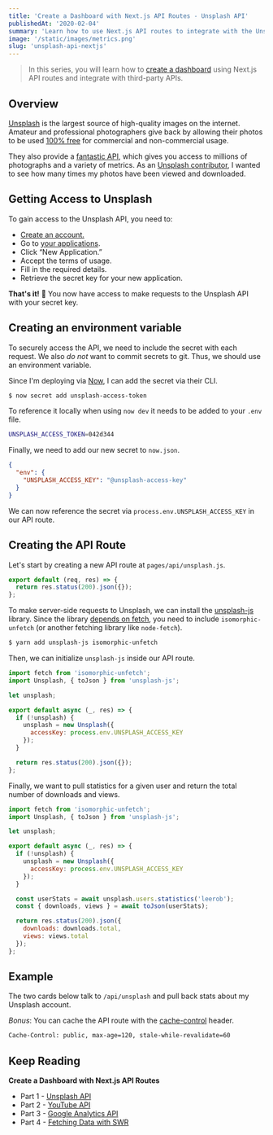 ```yaml
---
title: 'Create a Dashboard with Next.js API Routes - Unsplash API'
publishedAt: '2020-02-04'
summary: 'Learn how to use Next.js API routes to integrate with the Unsplash API and retrieve statistics about a user.'
image: '/static/images/metrics.png'
slug: 'unsplash-api-nextjs'
---
```



> In this series, you will learn how to [create a dashboard](/dashboard) using Next.js API routes and integrate with third-party APIs.

<Unsplash />

## Overview

[Unsplash](https://unsplash.com) is the largest source of high-quality images on the internet.
Amateur and professional photographers give back by allowing their photos to be used [100% free](https://unsplash.com/license) for commercial and non-commercial usage.

They also provide a [fantastic API](https://unsplash.com/developers), which gives you access to millions of photographs and a variety of metrics.
As an [Unsplash contributor](https://unsplash.com/@leerob), I wanted to see how many times my photos have been viewed and downloaded.

## Getting Access to Unsplash

To gain access to the Unsplash API, you need to:

- [Create an account.](https://unsplash.com/documentation#creating-a-developer-account)
- Go to [your applications](https://unsplash.com/oauth/applications).
- Click “New Application.”
- Accept the terms of usage.
- Fill in the required details.
- Retrieve the secret key for your new application.

**That's it!** 🎉 You now have access to make requests to the Unsplash API with your secret key.

## Creating an environment variable

To securely access the API, we need to include the secret with each request.
We also _do not_ want to commit secrets to git. Thus, we should use an environment variable.

Since I'm deploying via [Now](https://zeit.co), I can add the secret via their CLI.

```bash
$ now secret add unsplash-access-token
```

To reference it locally when using `now dev` it needs to be added to your `.env` file.

```bash
UNSPLASH_ACCESS_TOKEN=042d344
```

Finally, we need to add our new secret to `now.json`.

```json
{
  "env": {
    "UNSPLASH_ACCESS_KEY": "@unsplash-access-key"
  }
}
```

We can now reference the secret via `process.env.UNSPLASH_ACCESS_KEY` in our API route.

## Creating the API Route

Let's start by creating a new API route at `pages/api/unsplash.js`.

```js
export default (req, res) => {
  return res.status(200).json({});
};
```

To make server-side requests to Unsplash, we can install the [unsplash-js](https://github.com/unsplash/unsplash-js) library.
Since the library [depends on fetch](https://github.com/unsplash/unsplash-js#dependencies), you need to include `isomorphic-unfetch` (or another fetching library like `node-fetch`).

```bash
$ yarn add unsplash-js isomorphic-unfetch
```

Then, we can initialize `unsplash-js` inside our API route.

```js
import fetch from 'isomorphic-unfetch';
import Unsplash, { toJson } from 'unsplash-js';

let unsplash;

export default async (_, res) => {
  if (!unsplash) {
    unsplash = new Unsplash({
      accessKey: process.env.UNSPLASH_ACCESS_KEY
    });
  }

  return res.status(200).json({});
};
```

Finally, we want to pull statistics for a given user and return the total number of downloads and views.

```js
import fetch from 'isomorphic-unfetch';
import Unsplash, { toJson } from 'unsplash-js';

let unsplash;

export default async (_, res) => {
  if (!unsplash) {
    unsplash = new Unsplash({
      accessKey: process.env.UNSPLASH_ACCESS_KEY
    });
  }

  const userStats = await unsplash.users.statistics('leerob');
  const { downloads, views } = await toJson(userStats);

  return res.status(200).json({
    downloads: downloads.total,
    views: views.total
  });
};
```

## Example

The two cards below talk to `/api/unsplash` and pull back stats about my Unsplash account.

_Bonus_: You can cache the API route with the [cache-control](https://developer.mozilla.org/en-US/docs/Web/HTTP/Headers/Cache-Control) header.

```bash
Cache-Control: public, max-age=120, stale-while-revalidate=60
```

<Unsplash />

## Keep Reading

**Create a Dashboard with Next.js API Routes**

- Part 1 - [Unsplash API](/blog/unsplash-api-nextjs)
- Part 2 - [YouTube API](/blog/youtube-api-nextjs)
- Part 3 - [Google Analytics API](/blog/google-analytics-api-nextjs)
- Part 4 - [Fetching Data with SWR](/blog/fetching-data-with-swr)
